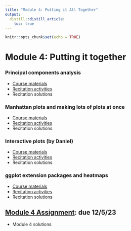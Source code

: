```yaml
---
title: "Module 4: Putting it All Together"
output:
  distill::distill_article:
    toc: true
---
```


```r
knitr::opts_chunk$set(echo = TRUE)
```

# Module 4: Putting it together

### Principal components analysis

* [Course materials](4_09_PCA/09_PCA.html)
* [Recitation activities](4_09_PCA/09_PCA_recitation.html)
* Recitation solutions

### Manhattan plots and making lots of plots at once

* [Course materials](4_10_manhattan/10_manhattan.html)
* [Recitation activities](4_10_manhattan/10_manhattan_recitation.html)
* Recitation solutions

### Interactive plots (by Daniel)

* [Course materials](4_11_interactive_plots/11_interactive_plots.html)
* [Recitation activities](4_11_interactive_plots/11_interactive_plots_recitation.html)
* Recitation solutions

### ggplot extension packages and heatmaps

* [Course materials](4_12_leftovers/12_leftovers.html)
* [Recitation activities](4_12_leftovers/12_leftovers_recitation.html)
* Recitation solutions

## [Module 4 Assignment](assignments/module_4.html): due 12/5/23

* Module 4 solutions